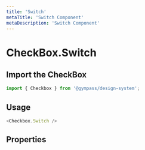 ```yaml
---
title: 'Switch'
metaTitle: 'Switch Component'
metaDescription: 'Switch Component'
---
```


# CheckBox.Switch

## Import the CheckBox

```javascript
import { Checkbox } from '@gympass/design-system';
```

## Usage

```javascript reactLive=true
<Checkbox.Switch />
```

## Properties

<PropsTable component="Switch" />
